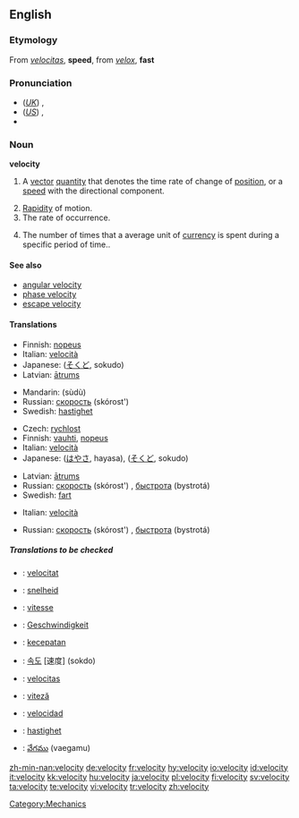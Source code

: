 {{wikipedia|dab=velocity (disambiguation)|velocity}}
==English==

===Etymology===
From {{L.}} ''[[velocitas]]'', '''speed''', from ''[[velox]]'', '''fast'''

===Pronunciation===
* (''[[Received Pronunciation|UK]]'') {{IPA|/vəˈlɒsəti/}}, {{SAMPA|/v@"lQs@ti/}}
* (''[[General American|US]]'') {{IPA|/vəˈlɑsəti/}}, {{SAMPA|/v@"lAs@ti/}}
* {{audio|en-us-velocity.ogg|Audio (US)}}

===Noun===
{{wikipedia}}
'''velocity'''

# {{physics}} A [[vector]] [[quantity]] that denotes the time rate of change of [[position]], or a [[speed]] with the directional component.
# [[rapidity|Rapidity]] of motion.
# The rate of occurrence.
# {{economics}} The number of times that a average unit of [[currency]] is spent during a specific period of time..

====See also====
* [[angular velocity]]
* [[phase velocity]]
* [[escape velocity]]

====Translations====
{{trans-top|vector quantity}}
* Finnish: [[nopeus]]
* Italian: [[velocità]] {{f}}
* Japanese: {{Jpan|[[速度]]}} ([[そくど]], sokudo)
* Latvian: [[ātrums]] {{m}}
{{trans-mid}}
* Mandarin: {{Hani|[[速度]]}} (sùdù)
* Russian: [[скорость]] (skórost') {{f}}
* Swedish: [[hastighet]] {{c}}
{{trans-bottom}}

{{trans-top|rapidity of motion}}
* Czech: [[rychlost]] {{f}}
* Finnish: [[vauhti]], [[nopeus]]
* Italian: [[velocità]] {{f}}
* Japanese: {{Jpan|[[速さ]]}} ([[はやさ]], hayasa), {{Jpan|[[速度]]}} ([[そくど]], sokudo)
{{trans-mid}}
* Latvian: [[ātrums]] {{m}}
* Russian: [[скорость]] (skórost') {{f}}, [[быстрота]] (bystrotá) {{f}}
* Swedish: [[fart]] {{c}}
{{trans-bottom}}

{{trans-top|the rate of occurrence}}
* Italian: [[velocità]] {{f}}
{{trans-mid}}
* Russian: [[скорость]] (skórost') {{f}}, [[быстрота]] (bystrotá) {{f}}
{{trans-bottom}}

=====Translations to be checked=====
{{checktrans}}
* {{ttbc|Catalan}}: [[velocitat]] {{f}}
* {{ttbc|Dutch}}: [[snelheid]] {{f}}
* {{ttbc|French}}: [[vitesse]] {{f}}
* {{ttbc|German}}: [[Geschwindigkeit]] {{f}}
* {{ttbc|Indonesian}}: [[cepat|kecepatan]]
* {{ttbc|Korean}}: [[속도]] [速度] (sokdo)
* {{ttbc|Latin}}: [[velocitas]] {{f}}
* {{ttbc|Romanian}}: [[viteză]] {{f}}
* {{ttbc|Spanish}}: [[velocidad]] {{f}}
* {{ttbc|Swedish}}: [[hastighet]]
* {{ttbc|Telugu}}: [[వేగము]] (vaegamu)

[[Category:Mechanics]]

[[zh-min-nan:velocity]]
[[de:velocity]]
[[fr:velocity]]
[[hy:velocity]]
[[io:velocity]]
[[id:velocity]]
[[it:velocity]]
[[kk:velocity]]
[[hu:velocity]]
[[ja:velocity]]
[[pl:velocity]]
[[fi:velocity]]
[[sv:velocity]]
[[ta:velocity]]
[[te:velocity]]
[[vi:velocity]]
[[tr:velocity]]
[[zh:velocity]]
